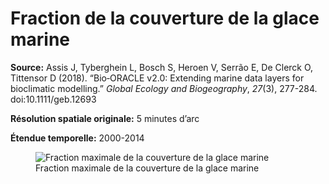 # Fraction de la couverture de la glace marine {#sec-ice}

**Source:** Assis J, Tyberghein L, Bosch S, Heroen V, Serrão E, De Clerck O, Tittensor D (2018). “Bio‐ORACLE v2.0: Extending marine data layers for bioclimatic modelling.” _Global Ecology and Biogeography_, *27*(3), 277-284. doi:10.1111/geb.12693

**Résolution spatiale originale:** 5 minutes d'arc

**Étendue temporelle:** 2000-2014

![Fraction maximale de la couverture de la glace marine](figures/env_surface_ice_cover_max.png){#fig-bo-ice-max}
